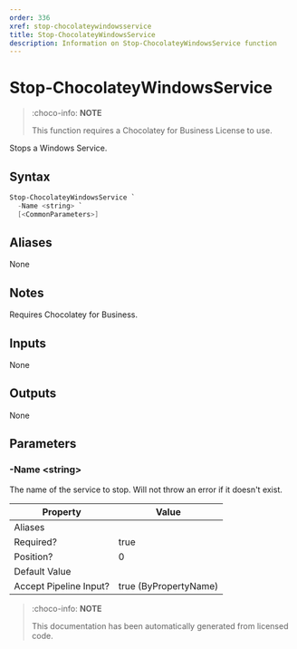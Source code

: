 ---
order: 336
xref: stop-chocolateywindowsservice
title: Stop-ChocolateyWindowsService
description: Information on Stop-ChocolateyWindowsService function
---

# Stop-ChocolateyWindowsService

> :choco-info: **NOTE**
> 
> This function requires a Chocolatey for Business License to use.

Stops a Windows Service.


## Syntax

~~~powershell
Stop-ChocolateyWindowsService `
  -Name <string> `
  [<CommonParameters>]
~~~



## Aliases

None

## Notes
Requires Chocolatey for Business.

## Inputs

None

## Outputs

None

## Parameters

###  -Name &lt;string&gt;
The name of the service to stop. Will not throw an error if it doesn't exist.


Property               | Value
---------------------- | ---------------------
Aliases                |
Required?              | true
Position?              | 0
Default Value          |
Accept Pipeline Input? | true (ByPropertyName)




<Xref title="Function Reference" value="powershell-reference" />

> :choco-info: **NOTE**
> 
> This documentation has been automatically generated from licensed code.